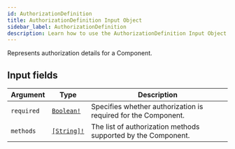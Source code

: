 ```yaml
---
id: AuthorizationDefinition
title: AuthorizationDefinition Input Object
sidebar_label: AuthorizationDefinition
description: Learn how to use the AuthorizationDefinition Input Object for Prismatic's API.
---
```


Represents authorization details for a Component.

## Input fields

| Argument   | Type                                        | Description                                                    |
| ---------- | ------------------------------------------- | -------------------------------------------------------------- |
| `required` | [`Boolean!`](api/schema/scalar/Boolean.mdx) | Specifies whether authorization is required for the Component. |
| `methods`  | [`[String]!`](api/schema/scalar/String.mdx) | The list of authorization methods supported by the Component.  |
